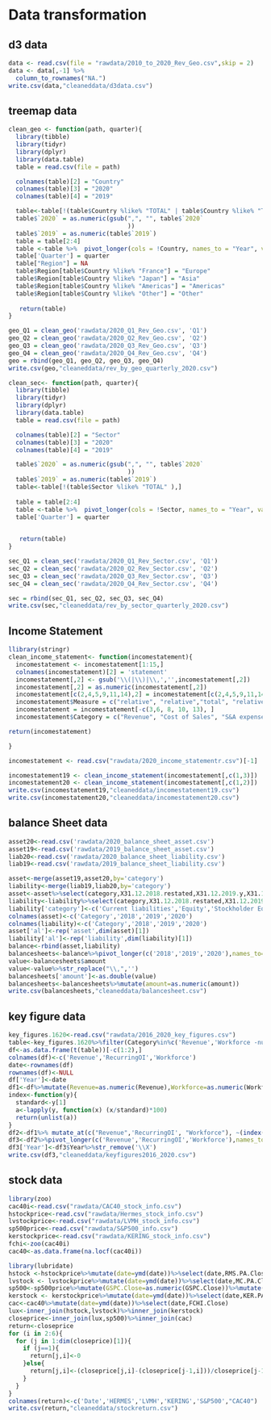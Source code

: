 # Data transformation

## d3 data
```r
data <- read.csv(file = "rawdata/2010_to_2020_Rev_Geo.csv",skip = 2)
data <- data[,-1] %>% 
  column_to_rownames("NA.")
write.csv(data,"cleaneddata/d3data.csv")
```

## treemap data
```r
clean_geo <- function(path, quarter){
  library(tibble)
  library(tidyr)
  library(dplyr)
  library(data.table)
  table = read.csv(file = path)

  colnames(table)[2] = "Country"
  colnames(table)[3] = "2020"
  colnames(table)[4] = "2019"

  table<-table[!(table$Country %like% "TOTAL" | table$Country %like% "Total"),]
  table$`2020` = as.numeric(gsub(",", "", table$`2020`
                                 ))
  table$`2019` = as.numeric(table$`2019`)
  table = table[2:4]
  table <-table %>%  pivot_longer(cols = !Country, names_to = "Year", values_to = "Revenue") 
  table['Quarter'] = quarter
  table["Region"] = NA
  table$Region[table$Country %like% "France"] = "Europe"
  table$Region[table$Country %like% "Japan"] = "Asia"
  table$Region[table$Country %like% "Americas"] = "Americas"
  table$Region[table$Country %like% "Other"] = "Other"
 
   return(table)
}

geo_Q1 = clean_geo('rawdata/2020_Q1_Rev_Geo.csv', 'Q1')
geo_Q2 = clean_geo('rawdata/2020_Q2_Rev_Geo.csv', 'Q2')
geo_Q3 = clean_geo('rawdata/2020_Q3_Rev_Geo.csv', 'Q3')
geo_Q4 = clean_geo('rawdata/2020_Q4_Rev_Geo.csv', 'Q4')
geo = rbind(geo_Q1, geo_Q2, geo_Q3, geo_Q4)
write.csv(geo,"cleaneddata/rev_by_geo_quarterly_2020.csv")
```

```r
clean_sec<- function(path, quarter){
  library(tibble)
  library(tidyr)
  library(dplyr)
  library(data.table)
  table = read.csv(file = path)

  colnames(table)[2] = "Sector"
  colnames(table)[3] = "2020"
  colnames(table)[4] = "2019"

  table$`2020` = as.numeric(gsub(",", "", table$`2020`
                                 ))
  table$`2019` = as.numeric(table$`2019`)
  table<-table[!(table$Sector %like% "TOTAL" ),]
 
  table = table[2:4]
  table <-table %>%  pivot_longer(cols = !Sector, names_to = "Year", values_to = "Revenue") 
  table['Quarter'] = quarter

 
   return(table)
}

sec_Q1 = clean_sec('rawdata/2020_Q1_Rev_Sector.csv', 'Q1')
sec_Q2 = clean_sec('rawdata/2020_Q2_Rev_Sector.csv', 'Q2')
sec_Q3 = clean_sec('rawdata/2020_Q3_Rev_Sector.csv', 'Q3')
sec_Q4 = clean_sec('rawdata/2020_Q4_Rev_Sector.csv', 'Q4')

sec = rbind(sec_Q1, sec_Q2, sec_Q3, sec_Q4)
write.csv(sec,"cleaneddata/rev_by_sector_quarterly_2020.csv")
```


## Income Statement
```r
llibrary(stringr)
clean_income_statement<- function(incomestatement){
  incomestatement <- incomestatement[1:15,]
  colnames(incomestatement)[2] = 'statement'
  incomestatement[,2] <- gsub('\\(|\\)|\\,','',incomestatement[,2])
  incomestatement[,2] = as.numeric(incomestatement[,2])
  incomestatement[c(2,4,5,9,11,14),2] = incomestatement[c(2,4,5,9,11,14),2] *(-1)
  incomestatement$Measure = c("relative", "relative","total", "relative", "relative","total", "relative", "total", "relative", "total", "relative","relative", "total","relative","total")
  incomestatement = incomestatement[-c(3,6, 8, 10, 13), ]
  incomestatement$Category = c("Revenue", "Cost of Sales", "S&A expenses", "Other I&E", "Other non-recurring I&E", "Net financial income", "Income tax", "Net income from associate", "Non-controlling interests", "Net Income")

return(incomestatement)

}

incomestatement <- read.csv("rawdata/2020_income_statementr.csv")[-1]

incomestatement19 <- clean_income_statement(incomestatement[,c(1,3)])
incomestatement20 <- clean_income_statement(incomestatement[,c(1,2)])
write.csv(incomestatement19,"cleaneddata/incomestatement19.csv")
write.csv(incomestatement20,"cleaneddata/incomestatement20.csv")

```

## balance Sheet data
```r
asset20<-read.csv('rawdata/2020_balance_sheet_asset.csv')
asset19<-read.csv('rawdata/2019_balance_sheet_asset.csv')
liab20<-read.csv('rawdata/2020_balance_sheet_liability.csv')
liab19<-read.csv('rawdata/2019_balance_sheet_liability.csv')
```

```r
asset<-merge(asset19,asset20,by='category')
liability<-merge(liab19,liab20,by='category')
asset<-asset%>%select(category,X31.12.2018.restated,X31.12.2019.y,X31.12.2020)%>%filter(category%in%c('Current assets','Non-current assets'))
liability<-liability%>%select(category,X31.12.2018.restated,X31.12.2019.y,X31.12.2020)%>%filter(category%in%c('Equity attributable to owners of the parent','Equity','Current liabilities','Non-current liabilities'))
liability['category']<-c('Current liabilities','Equity','Stockholder Equity','Non-current liabilities')
colnames(asset)<-c('Category','2018','2019','2020')
colnames(liability)<-c('Category','2018','2019','2020')
asset['al']<-rep('asset',dim(asset)[1])
liability['al']<-rep('liability',dim(liability)[1])
balance<-rbind(asset,liability)
balancesheets<-balance%>%pivot_longer(c('2018','2019','2020'),names_to='Year',values_to='amount')%>%mutate(al=as.factor(al),Year=as.factor(Year))
value<-balancesheets$amount
value<-value%>%str_replace("\\,",'')
balancesheets['amount']<-as.double(value)
balancesheets<-balancesheets%>%mutate(amount=as.numeric(amount))
write.csv(balancesheets,"cleaneddata/balancesheet.csv")
```

## key figure data
```r
key_figures.1620<-read.csv("rawdata/2016_2020_key_figures.csv")
table<-key_figures.1620%>%filter(Category%in%c('Revenue','Workforce -number of employees','Recurring operating income 2'))
df<-as.data.frame(t(table))[-c(1:2),]
colnames(df)<-c('Revenue','RecurringOI','Workforce')
date<-rownames(df)
rownames(df)<-NULL
df['Year']<-date
df1<-df%>%mutate(Revenue=as.numeric(Revenue),Workforce=as.numeric(Workforce),RecurringOI=as.numeric(RecurringOI))
index<-function(y){
  standard<-y[1]
  a<-lapply(y, function(x) (x/standard)*100)
  return(unlist(a))
}
df2<-df1%>% mutate_at(c("Revenue",'RecurringOI', "Workforce"), ~(index(.) %>% as.vector))
df3<-df2%>%pivot_longer(c('Revenue','RecurringOI','Workforce'),names_to='Category',values_to='value')%>%mutate(Category=as.factor(Category))
df3['Year']<-df3$Year%>%str_remove('\\X')
write.csv(df3,"cleaneddata/keyfigures2016_2020.csv")
```

## stock data
```r
library(zoo)
cac40i<-read.csv("rawdata/CAC40_stock_info.csv")
hstockprice<-read.csv("rawdata/Hermes_stock_info.csv")
lvstockprice<-read.csv("rawdata/LVMH_stock_info.csv")
sp500price<-read.csv("rawdata/S&P500_info.csv")
kerstockprice<-read.csv("rawdata/KERING_stock_info.csv")
fchi<-zoo(cac40i)
cac40<-as.data.frame(na.locf(cac40i))
```


```r
library(lubridate)
hstock <-hstockprice%>%mutate(date=ymd(date))%>%select(date,RMS.PA.Close)
lvstock <- lvstockprice%>%mutate(date=ymd(date))%>%select(date,MC.PA.Close)
sp500<-sp500price%>%mutate(GSPC.Close=as.numeric(GSPC.Close))%>%mutate(date=ymd(date))%>%select(date,GSPC.Close)
kerstock <- kerstockprice%>%mutate(date=ymd(date))%>%select(date,KER.PA.Close)
cac<-cac40%>%mutate(date=ymd(date))%>%select(date,FCHI.Close)
lux<-inner_join(hstock,lvstock)%>%inner_join(kerstock)
closeprice<-inner_join(lux,sp500)%>%inner_join(cac)
return<-closeprice
for (i in 2:6){
  for (j in 1:dim(closeprice)[1]){
    if (j==1){
      return[j,i]<-0
    }else{
      return[j,i]<-(closeprice[j,i]-(closeprice[j-1,i]))/closeprice[j-1,i]
    }
  }
}
colnames(return)<-c('Date','HERMES','LVMH','KERING','S&P500',"CAC40")
write.csv(return,"cleaneddata/stockreturn.csv")
```




